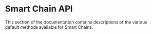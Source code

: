 
# Smart Chain API

This section of the documentation contains descriptions of the various default methods available for Smart Chains.

<TocForIndex /> 
